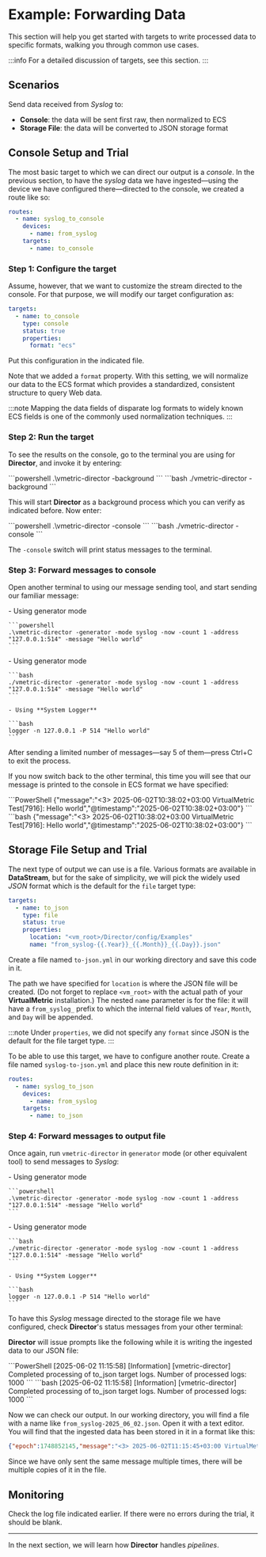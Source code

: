 
# Example: Forwarding Data

This section will help you get started with targets to write processed data to specific formats, walking you through common use cases.

:::info
For a detailed discussion of targets, see <Topic id="targets-overview">this section</Topic>.
:::

## Scenarios

Send data received from _Syslog_ to:

* **Console**: the data will be sent first raw, then normalized to ECS
* **Storage File**: the data will be converted to JSON storage format

## Console Setup and Trial

<Include id="config-files-execution" />

The most basic target to which we can direct our output is a _console_. In the previous section, to have the _syslog_ data we have ingested&mdash;using the device we have configured there&mdash;directed to the console, we created a route like so:

```yaml
routes:
  - name: syslog_to_console
    devices:
      - name: from_syslog
    targets:
      - name: to_console
```

### Step 1: Configure the target

Assume, however, that we want to customize the stream directed to the console. For that purpose, we will modify our target configuration as:

```yaml title="to-console.yml"
targets:
  - name: to_console
    type: console
    status: true
    properties:
      format: "ecs"
```

<Include id="component-enablement" />

Put this configuration in the indicated file.

Note that we added a `format` property. With this setting, we will normalize our data to the ECS format which provides a standardized, consistent structure to query Web data.

:::note
Mapping the data fields of disparate log formats to widely known <Topic id="appendix-ecs">ECS</Topic> fields is one of the commonly used <Topic id="normalization">normalization</Topic> techniques.
:::

### Step 2: Run the target

To see the results on the console, go to the terminal you are using for **Director**, and invoke it by entering:

<Tabs>
  <TabItem value="powershell" label="PowerShell" default>
    ```powershell
    .\vmetric-director -background
    ```
  </TabItem>
  <TabItem value="bash" label="Bash">
    ```bash
    ./vmetric-director -background
    ```
  </TabItem>
</Tabs>

This will start **Director** as a background process which you can verify as <Topic id="single-node-deployment-director-post">indicated before</Topic>. Now enter:

<Tabs>
  <TabItem value="powershell" label="PowerShell" default>
    ```powershell
    .\vmetric-director -console
    ```
  </TabItem>
  <TabItem value="bash" label="Bash">
    ```bash
    ./vmetric-director -console
    ```
  </TabItem>
</Tabs>

The `-console` switch will print status messages to the terminal.

### Step 3: Forward messages to console

Open another terminal to using our message sending tool, and start sending our familiar message:

<Tabs>
  <TabItem value="powershell" label="PowerShell" default>
    - Using generator mode

    ```powershell
    .\vmetric-director -generator -mode syslog -now -count 1 -address "127.0.0.1:514" -message "Hello world"
    ```
  </TabItem>
  <TabItem value="bash" label="Bash">
    - Using generator mode
  
    ```bash
    ./vmetric-director -generator -mode syslog -now -count 1 -address "127.0.0.1:514" -message "Hello world"
    ```
    
    - Using **System Logger**

    ```bash
    logger -n 127.0.0.1 -P 514 "Hello world"
    ```
  </TabItem>
</Tabs>

<Include id="generator-usage" />

After sending a limited number of messages&mdash;say 5 of them&mdash;press <kb-short>Ctrl+C</kb-short> to exit the process.

If you now switch back to the other terminal, this time you will see that our message is printed to the console in ECS format we have specified:

<Tabs>
  <TabItem value="powershell" label="PowerShell" default>
    ```PowerShell
    {"message":"<3> 2025-06-02T10:38:02+03:00 VirtualMetric Test[7916]: Hello world","@timestamp":"2025-06-02T10:38:02+03:00"}
    ```
  </TabItem>
  <TabItem value="bash" label="Bash">
    ```bash
    {"message":"<3> 2025-06-02T10:38:02+03:00 VirtualMetric Test[7916]: Hello world","@timestamp":"2025-06-02T10:38:02+03:00"}
    ```
  </TabItem>
</Tabs>

## Storage File Setup and Trial

The next type of output we can use is a file. Various formats are available in **DataStream**, but for the sake of simplicity, we will pick the widely used _JSON_ format which is the default for the `file` target type:

```yaml
targets:
  - name: to_json
    type: file
    status: true
    properties:
      location: "<vm_root>/Director/config/Examples"
      name: "from_syslog-{{.Year}}_{{.Month}}_{{.Day}}.json"
```

Create a file named `to-json.yml` in our working directory and save this code in it.

<Include id="live-config-updates" />

The path we have specified for `location` is where the JSON file will be created. (Do not forget to replace `<vm_root>` with the actual path of your **VirtualMetric** installation.) The nested `name` parameter is for the file: it will have a `from_syslog_` prefix to which the internal field values of `Year`, `Month`, and `Day` will be appended.

:::note
Under `properties`, we did not specify any `format` since JSON is the default for the file target type.
:::

To be able to use this target, we have to configure another route. Create a file named `syslog-to-json.yml` and place this new route definition in it:

```yaml title="syslog-to-json.yml"
routes:
  - name: syslog_to_json
    devices:
      - name: from_syslog
    targets:
      - name: to_json
```

### Step 4: Forward messages to output file

Once again, run `vmetric-director` in `generator` mode (or other equivalent tool) to send messages to _Syslog_:

<Tabs>
  <TabItem value="powershell" label="PowerShell" default>
    - Using generator mode

    ```powershell
    .\vmetric-director -generator -mode syslog -now -count 1 -address "127.0.0.1:514" -message "Hello world"
    ```
  </TabItem>
  <TabItem value="bash" label="Bash">
    - Using generator mode
  
    ```bash
    ./vmetric-director -generator -mode syslog -now -count 1 -address "127.0.0.1:514" -message "Hello world"
    ```
    
    - Using **System Logger**

    ```bash
    logger -n 127.0.0.1 -P 514 "Hello world"
    ```
  </TabItem>
</Tabs>

To have this _Syslog_ message directed to the storage file we have configured, check **Director**'s status messages from your other terminal:

**Director** will issue prompts like the following while it is writing the ingested data to our JSON file:

<Tabs>
  <TabItem value="powershell" label="PowerShell">
    ```PowerShell
    [2025-06-02 11:15:58] [Information] [vmetric-director] Completed processing of to_json target logs. Number of processed logs: 1000
    ```
  </TabItem>
  <TabItem value="bash" label="Bash">
    ```bash
    [2025-06-02 11:15:58] [Information] [vmetric-director] Completed processing of to_json target logs. Number of processed logs: 1000
    ```
  </TabItem>
</Tabs>

Now we can check our output. In our working directory, you will find a file with a name like `from_syslog-2025_06_02.json`. Open it with a text editor. You will find that the ingested data has been stored in it in a format like this:

```json
{"epoch":1748852145,"message":"<3> 2025-06-02T11:15:45+03:00 VirtualMetric Test[5832]: Hello world"}
```

Since we have only sent the same message multiple times, there will be multiple copies of it in the file.

## Monitoring

Check the log file indicated <Topic id="examples-logging-setup">earlier</Topic>. If there were no errors during the trial, it should be blank.

---

In the next section, we will learn how **Director** handles _pipelines_.
